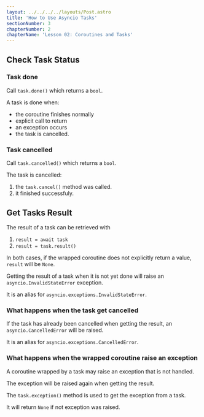 ```yaml
---
layout: ../../../../layouts/Post.astro
title: 'How to Use Asyncio Tasks'
sectionNumber: 3
chapterNumber: 2
chapterName: 'Lesson 02: Coroutines and Tasks'
---
```


## Check Task Status
### Task done
Call <code class="inline">task.done()</code> which returns a <code class="inline">bool</code>.

A task is done when:
- the coroutine finishes normally
- explicit call to return
- an exception occurs
- the task is cancelled.

### Task cancelled
Call <code class="inline">task.cancelled()</code> which returns a <code class="inline">bool</code>.

The task is cancelled:
1. the <code class="inline">task.cancel()</code> method was called.
1. it finished successfuly.

## Get Tasks Result

The result of a task can be retrieved with 
1. <code class="inline">result = await task</code>
1. <code class="inline">result = task.result()</code>

In both cases, if the wrapped coroutine does not explicitly return a value, <code class="inline">result</code> will be <code class="inline">None</code>.

Getting the result of a task when it is not yet done will raise an <code class="inline">asyncio.InvalidStateError</code> exception.

It is an alias for <code class="inline">asyncio.exceptions.InvalidStateError</code>.

### What happens when the task get cancelled

If the task has already been cancelled when getting the result, an <code class="inline">asyncio.CancelledError</code> will be raised.

It is an alias for <code class="inline">asyncio.exceptions.CancelledError</code>.

### What happens when the wrapped coroutine raise an exception

A coroutine wrapped by a task may raise an exception that is not handled.

The exception will be raised again when getting the result.

The <code class="inline">task.exception()</code> method is used to get the exception from a task.

It will return <code class="inline">None</code> if not exception was raised.
